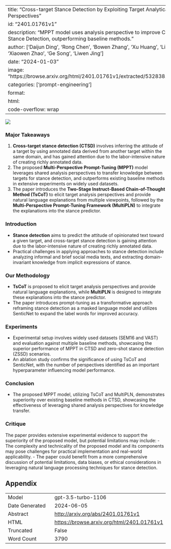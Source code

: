 
---
title: "Cross-target Stance Detection by Exploiting Target Analytical Perspectives"
id: "2401.01761v1"
description: "MPPT model uses analysis perspective to improve Cross-target Stance Detection, outperforming baseline methods."
author: ['Daijun Ding', 'Rong Chen', 'Bowen Zhang', 'Xu Huang', 'Li Dong', 'Xiaowen Zhao', 'Ge Song', 'Liwen Jing']
date: "2024-01-03"
image: "https://browse.arxiv.org/html/2401.01761v1/extracted/5328381/fra123.png"
categories: ['prompt-engineering']
format:
  html:
    code-overflow: wrap
---

![](https://browse.arxiv.org/html/2401.01761v1/extracted/5328381/fra123.png)

### Major Takeaways
1. **Cross-target stance detection (CTSD)** involves inferring the attitude of a target by using annotated data derived from another target within the same domain, and has gained attention due to the labor-intensive nature of creating richly annotated data.
2. The proposed **Multi-Perspective Prompt-Tuning (MPPT)** model leverages shared analysis perspectives to transfer knowledge between targets for stance detection, and outperforms existing baseline methods in extensive experiments on widely used datasets.
3. The paper introduces the **Two-Stage Instruct-Based Chain-of-Thought Method (TsCoT)** to elicit target analysis perspectives and provide natural language explanations from multiple viewpoints, followed by the **Multi-Perspective Prompt-Tuning Framework (MultiPLN)** to integrate the explanations into the stance predictor.

### Introduction
- **Stance detection** aims to predict the attitude of opinionated text toward a given target, and cross-target stance detection is gaining attention due to the labor-intensive nature of creating richly annotated data.
- Practical challenges in applying approaches to stance detection include analyzing informal and brief social media texts, and extracting domain-invariant knowledge from implicit expressions of stance.

### Our Methodology
- **TsCoT** is proposed to elicit target analysis perspectives and provide natural language explanations, while **MultiPLN** is designed to integrate these explanations into the stance predictor.
- The paper introduces prompt-tuning as a transformative approach reframing stance detection as a masked language model and utilizes SenticNet to expand the label words for improved accuracy.

### Experiments
- Experimental setup involves widely used datasets (SEM16 and VAST) and evaluation against multiple baseline methods, showcasing the superior performance of MPPT in CTSD and zero-shot stance detection (ZSSD) scenarios.
- An ablation study confirms the significance of using TsCoT and SenticNet, with the number of perspectives identified as an important hyperparameter influencing model performance.

### Conclusion
- The proposed MPPT model, utilizing TsCoT and MultiPLN, demonstrates superiority over existing baseline methods in CTSD, showcasing the effectiveness of leveraging shared analysis perspectives for knowledge transfer.

### Critique
The paper provides extensive experimental evidence to support the superiority of the proposed model, but potential limitations may include:
- The complexity and technicality of the proposed model and its components may pose challenges for practical implementation and real-world applicability.
- The paper could benefit from a more comprehensive discussion of potential limitations, data biases, or ethical considerations in leveraging natural language processing techniques for stance detection.

## Appendix

|          |          |
|----------|----------|
| Model     | gpt-3.5-turbo-1106       |
| Date Generated     | 2024-06-05       |
| Abstract | [http://arxiv.org/abs/2401.01761v1](http://arxiv.org/abs/2401.01761v1)        |
| HTML     | [https://browse.arxiv.org/html/2401.01761v1](https://browse.arxiv.org/html/2401.01761v1)       |
| Truncated       | False       |
| Word Count       | 3790       |